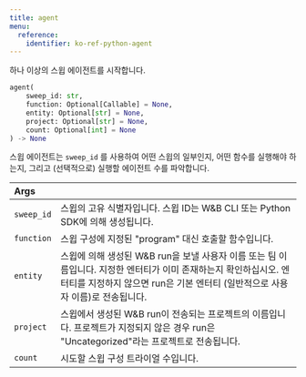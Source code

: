 ---
title: agent
menu:
  reference:
    identifier: ko-ref-python-agent
---

<Card title="View the source code" href="https://www.github.com/wandb/wandb/tree/637bddf198525810add5804059001b1b319d6ad1/wandb/wandb_agent.py#L532-L576" icon="github"/>

하나 이상의 스윕 에이전트를 시작합니다.

```python
agent(
    sweep_id: str,
    function: Optional[Callable] = None,
    entity: Optional[str] = None,
    project: Optional[str] = None,
    count: Optional[int] = None
) -> None
```

스윕 에이전트는 `sweep_id` 를 사용하여 어떤 스윕의 일부인지, 어떤 함수를 실행해야 하는지, 그리고 (선택적으로) 실행할 에이전트 수를 파악합니다.

| Args |  |
| :--- | :--- |
|  `sweep_id` | 스윕의 고유 식별자입니다. 스윕 ID는 W&B CLI 또는 Python SDK에 의해 생성됩니다. |
|  `function` | 스윕 구성에 지정된 "program" 대신 호출할 함수입니다. |
|  `entity` | 스윕에 의해 생성된 W&B run을 보낼 사용자 이름 또는 팀 이름입니다. 지정한 엔터티가 이미 존재하는지 확인하십시오. 엔터티를 지정하지 않으면 run은 기본 엔터티 (일반적으로 사용자 이름)로 전송됩니다. |
|  `project` | 스윕에서 생성된 W&B run이 전송되는 프로젝트의 이름입니다. 프로젝트가 지정되지 않은 경우 run은 "Uncategorized"라는 프로젝트로 전송됩니다. |
|  `count` | 시도할 스윕 구성 트라이얼 수입니다. |
